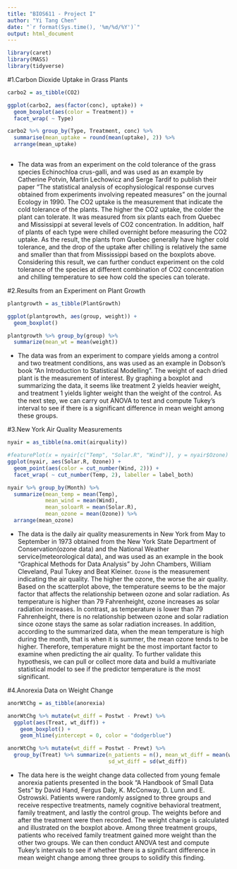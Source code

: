 ```yaml
---
title: "BIOS611 - Project I"
author: "Yi Tang Chen"
date: "`r format(Sys.time(), '%m/%d/%Y')`"
output: html_document
---
```


```r
library(caret)
library(MASS)
library(tidyverse)
```

#1.Carbon Dioxide Uptake in Grass Plants
```r
carbo2 = as_tibble(CO2)
```


```r
ggplot(carbo2, aes(factor(conc), uptake)) +
  geom_boxplot(aes(color = Treatment)) +
  facet_wrap( ~ Type)

```


```r
carbo2 %>% group_by(Type, Treatment, conc) %>%
  summarise(mean_uptake = round(mean(uptake), 2)) %>%
  arrange(mean_uptake)
  
```


- The data was from an experiment on the cold tolerance of the grass species Echinochloa crus-galli, and was used as an example by Catherine Potvin, Martin Lechowicz and Serge Tardif to publish their paper "The statistical analysis of ecophysiological response curves obtained from experiments involving repeated measures" on the journal Ecology in 1990. The CO2 uptake is the measurement that indicate the cold tolerance of the plants. The higher the CO2 uptake, the colder the plant can tolerate. It was measured from six plants each from Quebec and Mississippi at several levels of CO2 concentration. In addition, half of plants of each type were chilled overnight before measuring the CO2 uptake. As the result, the plants from Quebec generally have higher cold tolerance, and the drop of the uptake after chilling is relatively the same and smaller than that from Mississippi based on the boxplots above. Considering this result, we can further conduct experiment on the cold tolerance of the species at different combination of CO2 concentration and chilling temperature to see how cold the species can tolerate.


#2.Results from an Experiment on Plant Growth

```r
plantgrowth = as_tibble(PlantGrowth)
```

```r
ggplot(plantgrowth, aes(group, weight)) +
  geom_boxplot()
```


```r
plantgrowth %>% group_by(group) %>%
  summarize(mean_wt = mean(weight))
```


- The data was from an experiment to compare yields among a control and two treatment conditions, ans was used as an example in Dobson's book "An Introduction to Statistical Modelling". The weight of each dried plant is the measurement of interest. By graphing a boxplot and summarizing the data, it seems like treatment 2 yields heavier weight, and treatment 1 yields lighter weight than the weight of the control. As the next step, we can carry out ANOVA to test and compute Tukey's interval to see if there is a significant difference in mean weight among these groups.



#3.New York Air Quality Measurements
```r
nyair = as_tibble(na.omit(airquality))
```

```r
#featurePlot(x = nyair[c("Temp", "Solar.R", "Wind")], y = nyair$Ozone)
ggplot(nyair, aes(Solar.R, Ozone)) +
  geom_point(aes(color = cut_number(Wind, 2))) +
  facet_wrap( ~ cut_number(Temp, 2), labeller = label_both) 
```


```r
nyair %>% group_by(Month) %>%
  summarize(mean_temp = mean(Temp),
            mean_wind = mean(Wind),
            mean_soloarR = mean(Solar.R),
            mean_ozone = mean(Ozone)) %>%
  arrange(mean_ozone)
```

- The data is the daily air quality measurements in New York from May to September in 1973 obtained from the New York State Department of Conservation(ozone data) and the National Weather service(meteorological data), and was used as an example in the book "Graphical Methods for Data Analysis" by John Chambers, William Cleveland, Paul Tukey and Beat Kleiner. `Ozone` is the measurement indicating the air quality. The higher the ozone, the worse the air quality. Based on the scatterplot above, the temperature seems to be the major factor that affects the relationship between ozone and solar radiation. As temperature is higher than 79 Fahrenheight, ozone increases as solar radiation increases. In contrast, as temperature is lower than 79 Fahrenheight, there is no relationship between ozone and solar radiation since ozone stays the same as solar radiation increases. In addition, according to the summarized data, when the mean temperature is high during the month, that is when it is summer, the mean ozone tends to be higher. Therefore, temperature might be the most important factor to examine when predicting the air quality. To further validate this hypothesis, we can pull or collect more data and build a multivariate statistical model to see if the predictor temperature is the most significant. 



#4.Anorexia Data on Weight Change

```r
anorWtChg = as_tibble(anorexia)
```

```r
anorWtChg %>% mutate(wt_diff = Postwt - Prewt) %>%
  ggplot(aes(Treat, wt_diff)) +
    geom_boxplot() +
    geom_hline(yintercept = 0, color = "dodgerblue")
```

```r
anorWtChg %>% mutate(wt_diff = Postwt - Prewt) %>%
  group_by(Treat) %>% summarize(n_patients = n(), mean_wt_diff = mean(wt_diff),
                                sd_wt_diff = sd(wt_diff))
```


- The data here is the weight change data collected from young female anorexia patients presented in the book "A Handbook of Small Data Sets" by David Hand, Fergus Daly, K. McConway, D. Lunn and E. Ostrowski. Patients wwere randomly assigned to three groups and receive respective treatments, namely cognitive behavioral treatment, family treatment, and lastly the control group. The weights before and after the treatment were then recorded. The weight change is calculated and illustrated on the boxplot above. Among three treatment groups, patients who received family treatment gained more weight than the other two groups. We can then conduct ANOVA test and compute Tukey's intervals to see if whether there is a significant difference in mean weight change among three groups to solidify this finding.



